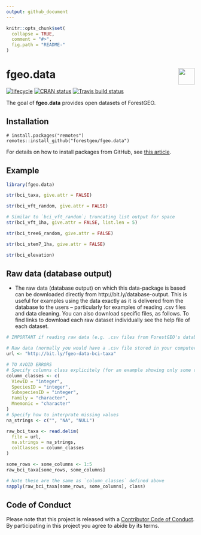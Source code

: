 ```yaml
---
output: github_document 
---
```

<!-- README.md is generated from README.Rmd. Please edit that file -->

```r
knitr::opts_chunk$set(
  collapse = TRUE,
  comment = "#>",
  fig.path = "README-"
)
```

# <img src="https://i.imgur.com/39pvr4n.png" align="right" height=44 /> fgeo.data

[![lifecycle](https://img.shields.io/badge/lifecycle-experimental-orange.svg)](https://www.tidyverse.org/lifecycle/#experimental)
[![CRAN status](https://www.r-pkg.org/badges/version/fgeo.data)](https://cran.r-project.org/package=fgeo.data)
[![Travis build status](https://travis-ci.org/forestgeo/fgeo.data.svg?branch=master)](https://travis-ci.org/forestgeo/fgeo.data)

The goal of __fgeo.data__ provides open datasets of ForestGEO.

## Installation

```
# install.packages("remotes")
remotes::install_github("forestgeo/fgeo.data")
```

For details on how to install packages from GitHub, see [this article](https://goo.gl/dQKEeg).

## Example

```r
library(fgeo.data)

str(bci_taxa, give.attr = FALSE)

str(bci_vft_random, give.attr = FALSE)

# Similar to `bci_vft_random`; truncating list output for space
str(bci_vft_1ha, give.attr = FALSE, list.len = 5)

str(bci_tree6_random, give.attr = FALSE)

str(bci_stem7_1ha, give.attr = FALSE)

str(bci_elevation)
```

## Raw data (database output)

* The raw data (database output) on which this data-package is based can be downloaded directly from http://bit.ly/database-output. This is useful for examples using the data exactly as it is delivered from the database to the users -- particularly for examples of reading .csv files and data cleaning. You can also download specific files, as follows. To find links to download each raw dataset individually see the help file of each dataset.

```r
# IMPORTANT if reading raw data (e.g. .csv files from ForestGEO's database)

# Raw data (normally you would have a .csv file stored in your computer)
url <- "http://bit.ly/fgeo-data-bci-taxa"

# TO AVOID ERRORS
# Specify columns class explicitely (for an example showing only some columns)
column_classes <- c(
  ViewID = "integer", 
  SpeciesID = "integer", 
  SubspeciesID = "integer", 
  Family = "character", 
  Mnemonic = "character"
)
# Specify how to interprate missing values
na_strings <- c("", "NA", "NULL")

raw_bci_taxa <- read.delim(
  file = url, 
  na.strings = na_strings, 
  colClasses = column_classes
)

some_rows <- some_columns <- 1:5
raw_bci_taxa[some_rows, some_columns]

# Note these are the same as `column_classes` defined above
sapply(raw_bci_taxa[some_rows, some_columns], class)
```

## Code of Conduct

Please note that this project is released with a [Contributor Code of Conduct](.github/CODE_OF_CONDUCT.md).
By participating in this project you agree to abide by its terms.
